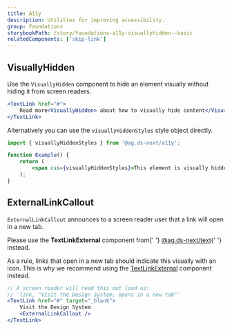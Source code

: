 ```yaml
---
title: A11y
description: Utilities for improving accessibility.
group: Foundations
storybookPath: /story/foundations-a11y-visuallyhidden--basic
relatedComponents: ['skip-link']
---
```


## VisuallyHidden

Use the `VisuallyHidden` component to hide an element visually without hiding it from screen readers.

```jsx live
<TextLink href="#">
	Read more<VisuallyHidden> about how to visually hide content</VisuallyHidden>
</TextLink>
```

Alternatively you can use the `visuallyHiddenStyles` style object directly.

```jsx
import { visuallyHiddenStyles } from '@ag.ds-next/a11y';

function Example() {
	return (
		<span css={visuallyHiddenStyles}>This element is visually hidden</span>
	);
}
```

## ExternalLinkCallout

`ExternalLinkCallout` announces to a screen reader user that a link will open in a new tab.

<PageAlert tone="warning">
	<p>
		Please use the <strong>TextLinkExternal</strong> component from{' '}
		<a href="/components/text-link#TextLinkExternal">@ag.ds-next/text</a>{' '}
		instead.
	</p>
</PageAlert>

As a rule, links that open in a new tab should indicate this visually with an icon. This is why we recommend using the [TextLinkExternal](https://design-system.agriculture.gov.au/components/text-link#TextLinkExternal) component instead.

```jsx
// A screen reader will read this out load as:
// 'link, "Visit the Design System, opens in a new tab"'
<TextLink href="#" target="_blank">
	Visit the Design System
	<ExternalLinkCallout />
</TextLink>
```
